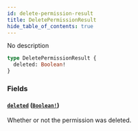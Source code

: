 ```yaml
---
id: delete-permission-result
title: DeletePermissionResult
hide_table_of_contents: true
---
```



No description

```graphql
type DeletePermissionResult {
  deleted: Boolean!
}
```


### Fields

#### [`deleted`](#) ([`Boolean!`](/docs/directory-api-reference/schema/scalars/boolean))

Whether or not the permission was deleted.





